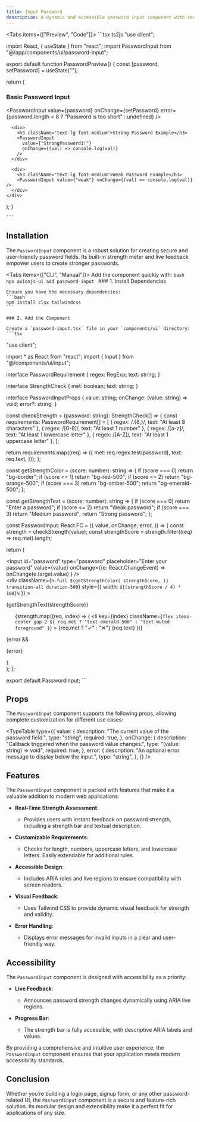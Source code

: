 ```yaml
---
title: Input Password
description: A dynamic and accessible password input component with real-time strength assessment and helpful visual feedback.
---
```



<Tabs items={["Preview", "Code"]}>
  <Tab value="Preview" className="m-auto h-auto py-12 pb-6 content-center">
    <PasswordPreview />
  </Tab>
  <Tab value="Code" className="w-auto h-auto">
    ```tsx ts2js
    "use client";

import React, { useState } from "react";
import PasswordInput from "@/app/components/ui/password-input";

export default function PasswordPreview() {
  const [password, setPassword] = useState<string>("");

  return (
    <div className="space-y-6">
      <div>
        <h3 className="text-lg font-medium">Basic Password Input</h3>
        <PasswordInput
          value={password}
          onChange={setPassword}
          error={password.length < 8 ? "Password is too short" : undefined}
        />
      </div>

      <div>
        <h3 className="text-lg font-medium">Strong Password Example</h3>
        <PasswordInput
          value={"StrongPassword1!"}
          onChange={(val) => console.log(val)}
        />
      </div>

      <div>
        <h3 className="text-lg font-medium">Weak Password Example</h3>
        <PasswordInput value={"weak"} onChange={(val) => console.log(val)} />
      </div>
    </div>
  );
}

    ```
  </Tab>
</Tabs>

## Installation

The `PasswordInput` component is a robust solution for creating secure and user-friendly password fields. Its built-in strength meter and live feedback empower users to create stronger passwords.

<Tabs items={["CLI", "Manual"]}>
  <Tab value="CLI">
    Add the component quickly with:
    ```bash
    npx axionjs-ui add password-input
    ```
  </Tab>
  <Tab value="Manual">
    ### 1. Install Dependencies

    Ensure you have the necessary dependencies:
    ```bash
    npm install clsx tailwindcss
    ```

    ### 2. Add the Component

    Create a `password-input.tsx` file in your `components/ui` directory:
    ```tsx
"use client";

import * as React from "react";
import { Input } from "@/components/ui/input";

interface PasswordRequirement {
  regex: RegExp;
  text: string;
}

interface StrengthCheck {
  met: boolean;
  text: string;
}

interface PasswordInputProps {
  value: string;
  onChange: (value: string) => void;
  error?: string;
}

const checkStrength = (password: string): StrengthCheck[] => {
  const requirements: PasswordRequirement[] = [
    { regex: /.{8,}/, text: "At least 8 characters" },
    { regex: /[0-9]/, text: "At least 1 number" },
    { regex: /[a-z]/, text: "At least 1 lowercase letter" },
    { regex: /[A-Z]/, text: "At least 1 uppercase letter" },
  ];

  return requirements.map((req) => ({
    met: req.regex.test(password),
    text: req.text,
  }));
};

const getStrengthColor = (score: number): string => {
  if (score === 0) return "bg-border";
  if (score <= 1) return "bg-red-500";
  if (score <= 2) return "bg-orange-500";
  if (score === 3) return "bg-amber-500";
  return "bg-emerald-500";
};

const getStrengthText = (score: number): string => {
  if (score === 0) return "Enter a password";
  if (score <= 2) return "Weak password";
  if (score === 3) return "Medium password";
  return "Strong password";
};

const PasswordInput: React.FC<PasswordInputProps> = ({
  value,
  onChange,
  error,
}) => {
  const strength = checkStrength(value);
  const strengthScore = strength.filter((req) => req.met).length;

  return (
    <div>
      <Input
        id="password"
        type="password"
        placeholder="Enter your password"
        value={value}
        onChange={(e: React.ChangeEvent<HTMLInputElement>) =>
          onChange(e.target.value)
        }
      />
      <div
        className="mt-3 h-1 w-full overflow-hidden rounded-full bg-border"
        role="progressbar"
        aria-label="Password strength"
        aria-valuenow={strengthScore}
        aria-valuemin={0}
        aria-valuemax={4}
      >
        <div
          className={`h-full ${getStrengthColor(
            strengthScore,
          )} transition-all duration-500`}
          style={{ width: `${(strengthScore / 4) * 100}%` }}
        ></div>
      </div>
      <p className="mt-2 text-sm">{getStrengthText(strengthScore)}</p>
      <ul className="mt-2 space-y-1 text-xs">
        {strength.map((req, index) => (
          <li
            key={index}
            className={`flex items-center gap-2 ${
              req.met ? "text-emerald-500" : "text-muted-foreground"
            }`}
          >
            {req.met ? "✓" : "✕"} {req.text}
          </li>
        ))}
      </ul>
      {error && <p className="mt-1 text-sm text-destructive">{error}</p>}
    </div>
  );
};

export default PasswordInput;
    ```

   
  </Tab>
</Tabs>

## Props

The `PasswordInput` component supports the following props, allowing complete customization for different use cases:

<TypeTable
  type={{
    value: {
      description: "The current value of the password field.",
      type: "string",
      required: true,
    },
    onChange: {
      description: "Callback triggered when the password value changes.",
      type: "(value: string) => void",
      required: true,
    },
    error: {
      description: "An optional error message to display below the input.",
      type: "string",
    },
  }}
/>

## Features

The `PasswordInput` component is packed with features that make it a valuable addition to modern web applications:

- **Real-Time Strength Assessment**:
  - Provides users with instant feedback on password strength, including a strength bar and textual description.

- **Customizable Requirements**:
  - Checks for length, numbers, uppercase letters, and lowercase letters. Easily extendable for additional rules.

- **Accessible Design**:
  - Includes ARIA roles and live regions to ensure compatibility with screen readers.

- **Visual Feedback**:
  - Uses Tailwind CSS to provide dynamic visual feedback for strength and validity.

- **Error Handling**:
  - Displays error messages for invalid inputs in a clear and user-friendly way.


## Accessibility

The `PasswordInput` component is designed with accessibility as a priority:

- **Live Feedback**:
  - Announces password strength changes dynamically using ARIA live regions.

- **Progress Bar**:
  - The strength bar is fully accessible, with descriptive ARIA labels and values.

By providing a comprehensive and intuitive user experience, the `PasswordInput` component ensures that your application meets modern accessibility standards.

## Conclusion

Whether you’re building a login page, signup form, or any other password-related UI, the `PasswordInput` component is a secure and feature-rich solution. Its modular design and extensibility make it a perfect fit for applications of any size.
